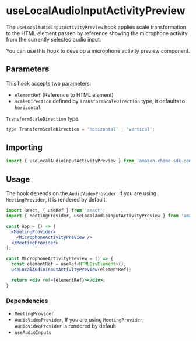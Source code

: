 <Meta title="SDK Hooks/useLocalAudioInputActivityPreview" />

# useLocalAudioInputActivityPreview

The `useLocalAudioInputActivityPreview` hook applies scale transformation to the HTML element passed by reference showing the microphone activity from the currently selected audio input.

You can use this hook to develop a microphone activity preview component.

## Parameters

This hook accepts two parameters:

- `elementRef` (Reference to HTML element)
- `scaleDirection` defined by `TransformScaleDirection` type, it defaults to `horizontal`

`TransformScaleDirection` type

```javascript
type TransformScaleDirection = 'horizontal' | 'vertical';
```

## Importing

```javascript
import { useLocalAudioInputActivityPreview } from 'amazon-chime-sdk-component-library-react';
```

## Usage

The hook depends on the `AudioVideoProvider`. If you are using `MeetingProvider`, it is rendered by default.

```jsx
import React, { useRef } from 'react';
import { MeetingProvider, useLocalAudioInputActivityPreview } from 'amazon-chime-sdk-component-library-react';

const App = () => (
  <MeetingProvider>
    <MicrophoneActivityPreview />
  </MeetingProvider>
);

const MicrophoneActivityPreview = () => {
  const elementRef = useRef<HTMLDivElement>();
  useLocalAudioInputActivityPreview(elementRef);

  return <div ref={elementRef}></div>;
}
```

### Dependencies

- `MeetingProvider`
- `AudioVideoProvider`, If you are using `MeetingProvider`, `AudioVideoProvider` is rendered by default
- `useAudioInputs`
